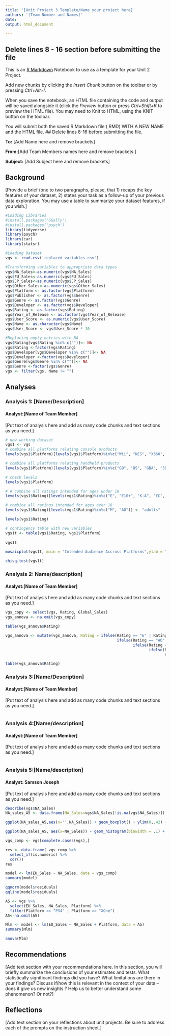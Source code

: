 ```yaml
---
title: '[Unit Project 3 Template/Name your project here]'
authors: '[Team Number and Names]'
date: 
output: html_document

---
```

## Delete lines 8 - 16 section before submitting the file
This is an [R Markdown](http://rmarkdown.rstudio.com) Notebook to use as a template for your Unit 2 Project. 

Add new chunks by clicking the *Insert Chunk* button on the toolbar or by pressing *Ctrl+Alt+I*.

When you save the notebook, an HTML file containing the code and output will be saved alongside it (click the *Preview* button or press *Ctrl+Shift+K* to preview the HTML file).  You may need to Knit to HTML, using the KNIT button on the toolbar. 

You will submit both the saved R Markdown file (.RMD) WITH A NEW NAME and the HTML file.
## Delete lines 8-16 before submitting the file.

**To:** [Add Name here and remove brackets]

**From:**[Add Team Members names here and remove brackets ]

**Subject:** [Add Subject here and remove brackets]


## Background
[Provide a brief (one to two paragraphs, please, that 1) recaps the key features of your dataset, 2) states your task as a follow-up of your previous data exploration.  You may use a table to summarize your dataset features, if you wish.]
```r
#Loading Libraries
#install.packages('GGally')
#install.packages('psych')
library(tidyverse)
library(psych)
library(car)
library(statsr)

#Loading Dataset
vgs <- read.csv('replaced variables.csv')

#Transforming variables to appropriate data types
vgs$NA_Sales<-as.numeric(vgs$NA_Sales)
vgs$EU_Sales<-as.numeric(vgs$EU_Sales)
vgs$JP_Sales<-as.numeric(vgs$JP_Sales)
vgs$Other_Sales<-as.numeric(vgs$Other_Sales)
vgs$Platform <- as.factor(vgs$Platform)
vgs$Publisher <- as.factor(vgs$Genre)
vgs$Genre <- as.factor(vgs$Genre)
vgs$Developer <- as.factor(vgs$Developer)
vgs$Rating <- as.factor(vgs$Rating)
vgs$Year_of_Release <- as.factor(vgs$Year_of_Release)
vgs$User_Score <- as.numeric(vgs$User_Score)
vgs$Name <- as.character(vgs$Name)
vgs$User_Score <- vgs$User_Score * 10

#Replacing empty entries with NA
vgs$Rating[vgs$Rating %in% c("")]<- NA
vgs$Rating <-factor(vgs$Rating)
vgs$Developer[vgs$Developer %in% c("")]<- NA
vgs$Developer <-factor(vgs$Developer)
vgs$Genre[vgs$Genre %in% c("")]<- NA
vgs$Genre <-factor(vgs$Genre)
vgs <- filter(vgs, Name != "")
```

## Analyses

### Analysis 1: [Name/Description]
#### Analyst:[Name of Team Member]

[Put text of analysis here and add as many code chunks and text sections as you need.]

```r
# new working dataset
vgs1 <- vgs
# combine all platforms relating console products 
levels(vgs1$Platform)[levels(vgs1$Platform)%in%c("Wii", "NES", "X360", "PS3", "PS2", "SNES", "PS4", "N64", "PS", "XB", "2600", "XOne", "WiiU", "GC", "GEN", "DC", "SAT", "SCD", "NG", "TG16", "3DO", "PCFX")] <- "console"

# combine all platforms relating handheld products
levels(vgs1$Platform)[levels(vgs1$Platform)%in%c("GB", "DS", "GBA", "3DS", "PSP", "PSV", "WS", "GG")] <- "handheld"

# check levels
levels(vgs1$Platform)

# # combine all ratings intended for ages under 18
levels(vgs1$Rating)[levels(vgs1$Rating)%in%c("E", "E10+", "K-A", "EC", "T")] <- "kids"

# combine all ratings intended for ages over 18
levels(vgs1$Rating)[levels(vgs1$Rating)%in%c("M", "AO")] <- "adults"

levels(vgs1$Rating)

# contingency table with new variables
vgs1t <- table(vgs1$Rating, vgs1$Platform)
  
vgs1t

mosaicplot(vgs1t, main = "Intended Audience Accross Platforms",ylab = "Platform", xlab = "Age Groups")

chisq.test(vgs1t)
```



### Analysis 2: Name/description]
#### Analyst:[Name of Team Member]

[Put text of analysis here and add as many code chunks and text sections as you need.]


```r
vgs_copy <- select(vgs, Rating, Global_Sales)
vgs_annova <- na.omit(vgs_copy)

table(vgs_annova$Rating)

vgs_annova <- mutate(vgs_annova, Rating = ifelse(Rating == "E" | Rating == "E10+" | Rating == "EC" | Rating == "K-A", "E",
                                                 ifelse(Rating == "AO" | Rating == "M", "M", 
                                                        ifelse(Rating == "RP", "RP",
                                                               ifelse(Rating == "T", "T",
                                                                      Rating)))))

table(vgs_annova$Rating)
```




### Analysis 3:[Name/Description]
#### Analyst:[Name of Team Member]

[Put text of analysis here and add as many code chunks and text sections as you need.]

```r

```




### Analysis 4:[Name/description]
#### Analyst:[Name of Team Member]

[Put text of analysis here and add as many code chunks and text sections as you need.]

```r

```




### Analysis 5:[Name/description]
#### Analyst: Samson Joseph

[Put text of analysis here and add as many code chunks and text sections as you need.]

```r
describe(vgs$NA_Sales)
NA_sales_A5 <- data.frame(NA_Sales=vgs$NA_Sales[!is.na(vgs$NA_Sales)])

ggplot(NA_sales_A5,aes(x='',NA_Sales)) + geom_boxplot() + ylim(0,.42) +ylab('NA Sales')

ggplot(NA_sales_A5, aes(x=NA_Sales)) + geom_histogram(binwidth = .1) + xlim(.01,5)

vgs_comp <- vgs[complete.cases(vgs),]

res <- data.frame( vgs_comp %>%
  select_if(is.numeric) %>%
  cor())
res

model <- lm(EU_Sales ~ NA_Sales, data = vgs_comp)
summary(model)

qqnorm(model$residuals)
qqline(model$residuals)

A5 <- vgs %>%
  select(EU_Sales, NA_Sales, Platform) %>%
  filter(Platform == "PS4" | Platform == "XOne")
A5<-na.omit(A5)

Mlm <- model <- lm(EU_Sales ~ NA_Sales + Platform, data = A5)
summary(Mlm)

anova(Mlm)
```





## Recommendations

[Add text section with your recommendations here. In this section, you will briefly  summarize the conclusions of your estimates and tests. What statistically significant findings did you have?  What limitations are there in your findings?  Discuss if/how this is relevant in the context of your data – does it give us new insights ? Help us to better understand some phenomenon?  Or not?]

## Reflections
[Add text section on your reflections about unit projects. Be sure to address each of the prompts on the instruction sheet.]